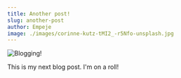 ```yaml
---
title: Another post!
slug: another-post
author: Empeje
image: ./images/corinne-kutz-tMI2_-r5Nfo-unsplash.jpg
---
```


![Blogging!](./images/corinne-kutz-tMI2_-r5Nfo-unsplash.jpg)

This is my next blog post. I'm on a roll!